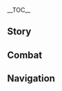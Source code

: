 {{CharacterTabs}}
{{LanguageTabs}}
{{Stub|1={{Meta/VO|tl=1|rm=1}}}}
__TOC__
==Story==
{{VO/Story
|character           = {{ROOTPAGENAME}}
|language            = ko
|name                = 요이미야

|vo_01_01_title      = 첫 만남…
|vo_01_01_subtitle   = Hello
|vo_01_01_file       = VO_{language}{character} Hello.ogg
|vo_01_01_tx         = 「나가노하라」에 온 걸 환영해! 난 요이미야라고해. 필요한 게 있으면 나한테 말해!<br />음… 「튀김 꼬치」랑 「새알말이」… 아니, 아니! 여긴 식당이 아니라 폭죽 가게라고! 반짝반짝하고 팡팡 터지는 폭죽 말이야~
|vo_01_01_rm         = 
|vo_01_01_tl         = 

|vo_02_01_title      = 잡담・폭죽
|vo_02_01_subtitle   = Chat: Fireworks
|vo_02_01_file       = VO_{language}{character} Chat - Fireworks.ogg
|vo_02_01_tx         = 폭죽이 터지는 건 찰나지만, 마음은 오래가지~
|vo_02_01_rm         = 
|vo_02_01_tl         = 

|vo_02_02_title      = 잡담・이야기
|vo_02_02_subtitle   = Chat: Telling Stories
|vo_02_02_file       = VO_{language}{character} Chat - Telling Stories.ogg
|vo_02_02_tx         = 심심하면 내가 이야기 들려줄게!
|vo_02_02_rm         = 
|vo_02_02_tl         = 

|vo_02_03_title      = 잡담・금붕어
|vo_02_03_subtitle   = Chat: Goldfish
|vo_02_03_file       = VO_{language}{character} Chat - Goldfish.ogg
|vo_02_03_tx         = 금붕어 키워 본 적 있어? 말도 잘 듣고 귀여워
|vo_02_03_rm         = 
|vo_02_03_tl         = 

|vo_03_01_title      = 비가 올 때…
|vo_03_01_subtitle   = When It Rains
|vo_03_01_file       = VO_{language}{character} When It Rains.ogg
|vo_03_01_tx         = 으악, 폭죽 다 젖겠다! 피할 곳을 찾아야 해. 아, 어, 이러다 늦겠어!
|vo_03_01_rm         = 
|vo_03_01_tl         = 

|vo_03_02_title      = 눈이 올 때…
|vo_03_02_subtitle   = When It Snows
|vo_03_02_file       = VO_{language}{character} When It Snows.ogg
|vo_03_02_tx         = 하하, 내가 만든 눈덩이를 봐. 슈욱&mdash;&mdash;
|vo_03_02_rm         = 
|vo_03_02_tl         = 

|vo_03_03_title      = 햇살이 좋을 때…
|vo_03_03_subtitle   = When the Sun Is Out
|vo_03_03_file       = VO_{language}{character} When the Sun Is Out.ogg
|vo_03_03_tx         = 몸이 따끈따끈해서 편안해. 날아오를 것 같아
|vo_03_03_rm         = 
|vo_03_03_tl         = 

|vo_03_04_title      = 강풍이 불 때…
|vo_03_04_subtitle   = When the Wind Is Blowing
|vo_03_04_file       = VO_{language}{character} When the Wind Is Blowing.ogg
|vo_03_04_tx         = 바람이 너무 세&mdash;&mdash; 소리가 바람에 되돌아와&mdash;&mdash;!
|vo_03_04_rm         = 
|vo_03_04_tl         = 

|vo_04_01_title      = 아침 인사…
|vo_04_01_subtitle   = Good Morning
|vo_04_01_file       = VO_{language}{character} Good Morning.ogg
|vo_04_01_tx         = 음… 하아&mdash;&mdash; 좋은 아침. 역시 아침 공기가 가장 상쾌하지. 몇 번 들이마시면 똑똑해진다구
|vo_04_01_rm         = 
|vo_04_01_tl         = 

|vo_04_02_title      = 점심 인사…
|vo_04_02_subtitle   = Good Afternoon
|vo_04_02_file       = VO_{language}{character} Good Afternoon.ogg
|vo_04_02_tx         = 점심 먹을 시간이야. 어… 오늘은 달걀이 쌍란이네. 헤헤, 운이 좋은걸
|vo_04_02_rm         = 
|vo_04_02_tl         = 

|vo_04_03_title      = 저녁 인사…
|vo_04_03_subtitle   = Good Evening
|vo_04_03_file       = VO_{language}{character} Good Evening.ogg
|vo_04_03_tx         = 지금이 딱 폭죽을 시험하기 좋은 때야. 하늘에서든 땅에서든 예쁘게 터지거든… 헤헤, 농담이야. 조심할게
|vo_04_03_rm         = 
|vo_04_03_tl         = 

|vo_04_04_title      = 굿나잇…
|vo_04_04_subtitle   = Good Night
|vo_04_04_file       = VO_{language}{character} Good Night.ogg
|vo_04_04_tx         = 퀴즈 타임&mdash;&mdash;! 종일 불꽃놀이를 하고 난 다음에 해야 할 일은? 헤헤, 정답은 당연히 꿈에서 불꽃을 터트려야지! 잘 자고 내일 봐!
|vo_04_04_rm         = 
|vo_04_04_tl         = 

|vo_05_01_title      = 요이미야 자신에 대해・가정사
|vo_05_01_subtitle   = About {character}: Family Matters
|vo_05_01_file       = VO_{language}{character} About {character} - Family Matters.ogg
|vo_05_01_tx         = 우리 아버지는 귀가 안 좋으셔서, 내가 어렸을 때 무슨 말을 해도 웃고 계셨어. 그래서 난 내 말이 맞는 줄 알고 계속 말했거든. 난 계속 말하고, 아버지는 계속 웃으시고. 나중에서야 알았어. 귀가 안 좋으셔서 그랬다는걸. 그래도… 아버지가 즐거우시다면 난 얘기를 계속할 거야
|vo_05_01_rm         = 
|vo_05_01_tl         = 

|vo_05_02_title      = 요이미야 자신에 대해・대화
|vo_05_02_subtitle   = About {character}: Talking
|vo_05_02_file       = VO_{language}{character} About {character} - Talking.ogg
|vo_05_02_tx         = 난 「입은 재앙의 근원」 같은 말은 걱정하지 않아. 말에 담긴 감정은 거짓이 아니니까. 말실수로 오해를 받아도, 더 많은 말로 오해를 풀면 돼. 아무 말도 하지 않으면 상대는 내 마음을 모르잖아. 친해질 수도 없고
|vo_05_02_rm         = 
|vo_05_02_tl         = 

|vo_06_01_title      = 우리에 대해・가위바위보
|vo_06_01_subtitle   = About Us: Rock, Paper, Scissors
|vo_06_01_file       = VO_{language}{character} About Us - Rock, Paper, Scissors.ogg
|vo_06_01_tx         = 가위바위보 하자! 자, 가위, 바위, 보! 좋았어. 내가 이겼다! 내가 이겼어! …응? 아닌데, 안 바꿨는데. 바꿀 리가 없잖아
|vo_06_01_rm         = 
|vo_06_01_tl         = 

|vo_06_02_title      = 우리에 대해・동행
|vo_06_02_subtitle   = About Us: Companionship
|vo_06_02_file       = VO_{language}{character} About Us - Companionship.ogg
|vo_06_02_tx         = 무슨 일을 하는지는 상관없어. 내가 신경 쓰는 건 같이 일할 사람이야. 예를 들어 너랑 함께라면 경치를 봐도, 제기를 차도 즐거워. 너랑은 아무리 얘기해도 질리지 않거든
|vo_06_02_rm         = 
|vo_06_02_tl         = 

|vo_07_01_title      = 「신의 눈」에 대해…
|vo_07_01_subtitle   = About the [[Vision]]
|vo_07_01_file       = VO_{language}{character} About the Vision.ogg
|vo_07_01_tx         = 이건 너한테만 알려주는 건데, 처음 「신의 눈」을 손에 넣었을 때, 이걸 부싯돌로 썼어. 폭죽에 불도 붙이고 물도 끓였지. 집에 오면 창고에 팽개쳐놨어. 결국 아버지께서 이건 아주 중요한 물건이니 잘 보관해야 한다고 말해주시더라고. 하하, 신이 다시 가져가지 않아서 다행이야
|vo_07_01_rm         = 
|vo_07_01_tl         = 

|vo_07_02_title      = 하고 싶은 이야기・해등절
|vo_07_02_subtitle   = Something to Share: Lantern Rite
|vo_07_02_file       = VO_{language}{character} Something to Share - Lantern Rite.ogg
|vo_07_02_tx         = 그거 알아? 리월 해등절에 쓰는 폭죽은 대부분 우리 집에서 만든 거야. 주문대로 제작해서 북두 언니가 배편으로 리월에 배달해. 쇄국령때문에 위법이긴 한데… 폭죽 없는 축제는 앙꼬 없는 찐빵이잖아
|vo_07_02_rm         = 
|vo_07_02_tl         = 

|vo_07_03_title      = 하고 싶은 이야기・순환
|vo_07_03_subtitle   = Something to Share: Cycles
|vo_07_03_file       = VO_{language}{character} Something to Share - Cycles.ogg
|vo_07_03_tx         = 「폭죽은 하늘에 빛을 남기고 사라져. 그 빛은 빗방울과 눈송이로 변해서 다시 땅을 적시고 사람들을 키워내지. 언젠가 하늘로 올라가 또 한 번 화려하게 터지는 순간을 위해서 말이야.」 이게 아버지가 들려준 그 많은 이야기 중 내가 가장 좋아하는 거야
|vo_07_03_rm         = 
|vo_07_03_tl         = 

|vo_07_04_title      = 하고 싶은 이야기・빛나는 반점
|vo_07_04_subtitle   = Something to Share: Spots of Light
|vo_07_04_file       = VO_{language}{character} Something to Share - Spots of Light.ogg
|vo_07_04_tx         = 어렸을 때 바닥에 비치는 빛을 밟아본 적 있어? 나뭇잎 사이로 바닥에 내리쬐는 빛 말이야. 밟으면 없어질 줄 알았는데, 발을 비추더라. 그래서 계속 밟으면서 없애려고 했는데 실패했어… 그땐 분해서 돌 위에 앉아 투덜거렸지. 「어휴. 세상에는 밟을 수 없는 것도 있구나…」하고
|vo_07_04_rm         = 
|vo_07_04_tl         = 

|vo_07_05_title      = 흥미있는 일…
|vo_07_05_subtitle   = Interesting Things
|vo_07_05_file       = VO_{language}{character} Interesting Things.ogg
|vo_07_05_tx         = 어느 여름 축제 때, 애들 옆에서 금붕어 잡는 걸 구경했었어. 그러다가 생각했지. 물속에서 터지는 폭죽을 만들 수 없을까? 그래서 「금붕어 폭죽」이 탄생한 거야! 물에서 이리저리 헤엄치면서 다채로운 빛을 내고, 방울도 내뿜어. 신기하지! 나도 성공할 줄 몰랐는데, 세상엔 신기한 일이 많더라구
|vo_07_05_rm         = 
|vo_07_05_tl         = 

|vo_08_01_title      = 북두에 대해…
|vo_08_01_subtitle   = About [[Beidou]]
|vo_08_01_file       = VO_{language}{character} About Beidou.ogg
|vo_08_01_tx         = 이나즈마를 쇄국한 후로, 폭죽은 다 북두 언니가 대신 운반해. 언니를 위해서 서프라이즈로 거대한 선박형 폭죽을 준비했어. 「남십자함대」가 떠나려고 준비할 때 폭죽이 선원들 앞에서 튀어나가 하늘로 솟구쳤지. 다들 깜짝 놀랐는데, 북두 언니는 서프라이즈는 놀래야 제맛이라고 하면서 좋은 아이디어라고 했어. 하하하
|vo_08_01_rm         = 
|vo_08_01_tl         = 

|vo_08_02_title      = 라이덴 쇼군에 대해…
|vo_08_02_subtitle   = About the [[Raiden Shogun]]
|vo_08_02_file       = VO_{language}{character} About the Raiden Shogun.ogg
|vo_08_02_tx         = 폭죽은 쇼군님이 추구하는 「영원」과 거리가 가장 먼 것이야. 찰나의 빛은 이나즈마에 무의미하다고 여기실 거야. 휴. 「영원」을 관장하는 사람은 이해하기 어렵겠지. 우린 모두 「찰나의 사람」이니까 순간의 아름다움을 기념할 필요가 있어
|vo_08_02_rm         = 
|vo_08_02_tl         = 

|vo_08_03_title      = 카미사토 아야카에 대해・진지
|vo_08_03_subtitle   = About [[Kamisato Ayaka]]: Seriousness
|vo_08_03_file       = VO_{language}{character} About Kamisato Ayaka - Seriousness.ogg
|vo_08_03_tx         = 일 때문에 그녀는 우리 집과 자주 협업하곤 해. 다른 두 봉행과는 다르게 그녀는 내 말에 귀찮아하는 기색 없이 끝까지 들어주고 진지하게 대답해줘. 「대갓집 규수」라는 단어는 그녀를 위해 만들어진 게 아닐까
|vo_08_03_rm         = 
|vo_08_03_tl         = 

|vo_08_04_title      = 카미사토 아야카에 대해・탕
|vo_08_04_subtitle   = About [[Kamisato Ayaka]]: Baths
|vo_08_04_file       = VO_{language}{character} About Kamisato Ayaka - Baths.ogg
|vo_08_04_tx         = 한 번은 여름 축제 일로 늦게까지 얘기를 나눠서 우리 둘 다 지친 상태였어. 그래서 탕에서 피로를 푸는 게 어떠냐고 권했는데, 「탕」이 많은 사람과 함께 들어가는 탕이라는 걸 알고 얼굴이 빨개지더라. 그제야 알았어. 부잣집 아가씨는 대중탕을 이용할 수 없다는 걸
|vo_08_04_rm         = 
|vo_08_04_tl         = 

|vo_08_05_title      = 토마에 대해…
|vo_08_05_subtitle   = About [[Thoma]]
|vo_08_05_file       = VO_{language}{character} About Thoma.ogg
|vo_08_05_tx         = 그는 말솜씨가 좋아. 그의 말에는 주관이 있어. 아무 관련 없는 말처럼 보이지만, 돌고 돌아서 교묘하게 자신이 원하는 대로 이끌더라니까. 음… 어쨌든 나랑은 완전히 다른 스타일이지만, 해결할 수 없는 사건이 생기면 난 그 사람한테 부탁해
|vo_08_05_rm         = 
|vo_08_05_tl         = 

|vo_08_06_title      = 야에 미코에 대해…
|vo_08_06_subtitle   = About [[Yae Miko]]
|vo_08_06_file       = VO_{language}{character} About Yae Miko.ogg
|vo_08_06_tx         = 신사 축제 때 아야카가 궁사님을 위해서 폭죽을 준비해줄 수 있냐고 했어. 근데… 궁사님은 축제에 나가서 처음부터 끝까지 신사에 앉아 계시잖아? 그래서 축제 때 대체 어떻게 폭죽을 터트리나 하고 계속 바라봤어. 기다리고 기다리던 끝에 아야카가 왔는데, 궁사님이 아주 만족하셨다는 거야… 엥? 이미 터트렸나? 설마 안에 앉아있는 사람은 궁사님이 아닌가?
|vo_08_06_rm         = 
|vo_08_06_tl         = 

|vo_08_07_title      = 아라타키 이토에 대해・대결
|vo_08_07_subtitle   = About [[Arataki Itto]]: Duels
|vo_08_07_file       = VO_{language}{character} About Arataki Itto - Duels.ogg
|vo_08_07_tx         = 아. 걘 무섭게 생겼는데도 애들한테 인기 좋아. 근데 승부욕이 강해서 같이 애들이랑 놀다 보면 어느새 우리 둘이 대결하고 있더라니까. 라멘 국물 원샷이나 무표정으로 매실장아찌 먹기 같은 거 말야. 애들은 누가 이길지 내기도 하고 응원도 해줘. 아, 그럼 질 수 없잖아. 안 그래?
|vo_08_07_rm         = 
|vo_08_07_tl         = 

|vo_08_08_title      = 아라타키 이토에 대해・파벌
|vo_08_08_subtitle   = About [[Arataki Itto]]: Arataki's Gang
|vo_08_08_file       = VO_{language}{character} About Arataki Itto - Arataki's Gang.ogg
|vo_08_08_tx         = 「아라타키파」? 엥?! 한가한 백수 아니었어?
|vo_08_08_rm         = 
|vo_08_08_tl         = 

|vo_08_09_title      = 카에데하라 카즈하에 대해…
|vo_08_09_subtitle   = About [[Kaedehara Kazuha]]
|vo_08_09_file       = VO_{language}{character} About Kaedehara Kazuha.ogg
|vo_08_09_tx         = 나처럼 걱정거리 없는 사람은 할 말 있으면 대놓고 말해. 근데 걱정거리가 있는 사람들은 종종 고시나 경치, 그러니까 꽃이랑 새, 바람과 달로 비유해 말하지. 눈앞의 현실은 말하지 않아. 그도 사연이 있는 사람이겠지. 이해해
|vo_08_09_rm         = 
|vo_08_09_tl         = 

|vo_08_10_title      = 쿠죠 사라에 대해…
|vo_08_10_subtitle   = About [[Kujou Sara]]
|vo_08_10_file       = VO_{language}{character} About Kujou Sara.ogg
|vo_08_10_tx         = 치안이랑 소방 문제 때문에 텐료봉행의 영지에 잡혀가서 교육을 받았어. 그중에서 아마 쿠죠 사라가 제일 말이 통하는 사람일 거야. 적어도 그녀는 모든 정황을 파악하기 전까지는 지레짐작하지 않거든. 만약 내가 옳다면 그녀도 내 생각을 인정해 줄 거고, 내가 틀렸다면… 헤헤. 그럼 토마한테 사과해달라고 부탁해야겠지!
|vo_08_10_rm         = 
|vo_08_10_tl         = 

|vo_08_11_title      = 사유에 대해…
|vo_08_11_subtitle   = About [[Sayu]]
|vo_08_11_file       = VO_{language}{character} About Sayu.ogg
|vo_08_11_tx         = 만약 그녀를 보면 나한테 꼭 알려줘야 해! 축제에 데려가서 친구들을 많이 소개해주고 싶거든. 평소에 기운 없어 보이던데, 같이 놀 사람이 생기면 점점 나아지겠지?
|vo_08_11_rm         = 
|vo_08_11_tl         = 

|vo_08_12_title      = 클레에 대해…
|vo_08_12_subtitle   = About [[Klee]]
|vo_08_12_file       = VO_{language}{character} About Klee.ogg
|vo_08_12_tx         = 몬드에 폭탄 제조를 잘하는 아이가 있다고? 사실 폭탄이랑 폭죽은 별 차이 없어. 그러니까, 이쪽 분야의 천재라는 거네? 한번 보고 싶다. 휴, 근데… 애들한테 폭탄은 위험하지 않아? 몬드 사람은 걱정도 안 하나?
|vo_08_12_rm         = 
|vo_08_12_tl         = 

|vo_09_01_title      = 요이미야에 대해 알기・첫 번째
|vo_09_01_subtitle   = More About {character}: I
|vo_09_01_file       = VO_{language}{character} More About {character} - 01.ogg
|vo_09_01_tx         = 내 이야기가 듣고 싶다고? 좋아 좋아. 이쪽으로 앉아. 제일 자랑스러운 「나가노하라」 일가 이야기를 들려줄게! 모처럼 진지한 이야기라구?
|vo_09_01_rm         = 
|vo_09_01_tl         = 

|vo_09_02_title      = 요이미야에 대해 알기・두 번째
|vo_09_02_subtitle   = More About {character}: II
|vo_09_02_file       = VO_{language}{character} More About {character} - 02.ogg
|vo_09_02_tx         = 우리 집에는 유구한 전통이 있어. 바로 폭죽을 주문하는 손님에게 쪽지를 하나 드리는 거야. 쪽지에는 우리 가족만 알아볼 수 있게 폭죽 제조법이 자세하게 적혀있어. 십 년 뒤든 백 년 뒤든, 손님이 쪽지를 가져오기만 한다면 그때와 똑같은 폭죽을 만들 수 있어
|vo_09_02_rm         = 
|vo_09_02_tl         = 

|vo_09_03_title      = 요이미야에 대해 알기・세 번째
|vo_09_03_subtitle   = More About {character}: III
|vo_09_03_file       = VO_{language}{character} More About {character} - 03.ogg
|vo_09_03_tx         = 가장 아름다운 순간을 가장 아름다운 폭죽으로 기리는 거지. 그 순간의 감정을 폭죽이라는 매개체로 남기는 거야. 쪽지는 열쇠와 같아서, 과거를 기념하고 싶은 사람이 문을 열어주길 기다려. 「나가노하라」의 폭죽 장인의 일은 바로 사람들을 위해 문을 지키는 거야
|vo_09_03_rm         = 
|vo_09_03_tl         = 

|vo_09_04_title      = 요이미야에 대해 알기・네 번째
|vo_09_04_subtitle   = More About {character}: IV
|vo_09_04_file       = VO_{language}{character} More About {character} - 04.ogg
|vo_09_04_tx         = 여름 축제에선 매순간마다 감동적인 이야기가 탄생해. 불꽃놀이에서 만난 사람들은 점점 성장하고 성숙해지고, 늙어가. 그때와 같은 폭죽을 터트린다면, 하늘에는 그때의 하늘이 떠오르는 거야… 폭죽은 영원하지 않지. 하지만 폭죽 뒤에 숨겨진 아름다운 감정들은, 이나즈마와 함께 영원을 향해 간다고 생각해
|vo_09_04_rm         = 
|vo_09_04_tl         = 

|vo_09_05_title      = 요이미야에 대해 알기・다섯 번째
|vo_09_05_subtitle   = More About {character}: V
|vo_09_05_file       = VO_{language}{character} More About {character} - 05.ogg
|vo_09_05_tx         = 마지막 이야기는 하지 않을게. 너랑 같이 조용히 폭죽을 보면서, 오늘 밤의 아름다운 경치랑 네가 하고 싶은 얘기를 다 기록하고 싶어. 오해하지 마. 끝이란 뜻이 아니야. 우리의 「이야기」는 지금부터 시작이야
|vo_09_05_rm         = 
|vo_09_05_tl         = 

|vo_10_01_title      = 요이미야의 취미・놀기
|vo_10_01_subtitle   = {character}'s Hobbies: Playing
|vo_10_01_file       = VO_{language}{character} Hobbies - Playing.ogg
|vo_10_01_tx         = 폭죽! 아, 이건 포함 안 되나? 그럼, 음… 어려운 질문이네. 난 이웃이랑 수다 떠는 것도, 아이들이랑 여름 축제를 거니는 것도, 수영도 야생 열매를 따는 것도 다 좋은데. 특별히 하나만 고르라고 하면… 아, 알겠다! 내가 제일 좋아하는 건 사람들이랑 같이 노는 거야!
|vo_10_01_rm         = 
|vo_10_01_tl         = 

|vo_10_02_title      = 요이미야의 취미・흉내
|vo_10_02_subtitle   = {character}'s Hobbies: Copycat
|vo_10_02_file       = VO_{language}{character} Hobbies - Copycat.ogg
|vo_10_02_tx         = 꼬륵 꼬륵 꼬르륵. 헤헤! 페이몬이 사라지는 걸 따라 했어!
|vo_10_02_rm         = 
|vo_10_02_tl         = 

|vo_10_03_title      = 요이미야의 고민…
|vo_10_03_subtitle   = {character}'s Troubles
|vo_10_03_file       = VO_{language}{character} Troubles.ogg
|vo_10_03_tx         = 오랫동안 봤던 연재소설이 드디어 완결이야. 근데 여주인공이 기억을 잃어서 결혼식도 못 했어… 너무 슬프다. 어떻게 이럴 수가 있지…
|vo_10_03_rm         = 
|vo_10_03_tl         = 

|vo_10_04_title      = 좋아하는 음식…
|vo_10_04_subtitle   = Favorite Food
|vo_10_04_file       = VO_{language}{character} Favorite Food.ogg
|vo_10_04_tx         = 난 밥보단 디저트가 좋아. 축제 때마다 가게를 돌면서 목 끝까지 차오를 만큼 먹거든. 아, 혹시 디저트 잘 만들어? 내가 만든 경단이랑 바꾸자. 큰 거 다 너 줄게
|vo_10_04_rm         = 
|vo_10_04_tl         = 

|vo_11_01_title      = 싫어하는 음식…
|vo_11_01_subtitle   = Least Favorite Food
|vo_11_01_file       = VO_{language}{character} Least Favorite Food.ogg
|vo_11_01_tx         = 우유야. 우유를 먹으면 뱃속에서 폭죽이 터지는 것처럼 난리야. 하지만 우유를 넣은 음식이나 디저트는 괜찮아. 왠지는 나도 모르겠네… 뱃속 선령의 입맛이 좀 까다로운가?
|vo_11_01_rm         = 
|vo_11_01_tl         = 

<!-- Receiving a Gift -->
|vo_11_02_title      = 선물 획득・첫 번째
|vo_11_02_subtitle   = Receiving a Gift: I
|vo_11_02_file       = VO_{language}{character} Receiving a Gift - 01.ogg
|vo_11_02_tx         = 와! 너 디저트 만드는 솜씨가 보통이 아니구나! 축제에서 팔면 분명 제일 인기 많을 거야!
|vo_11_02_rm         = Wa! Neo dijeoteu mandeuneun somssiga botongi aniguna! Chukjeeseo palmyeon bunmyeong jeil ingi maneul geoya! 
|vo_11_02_tl         = 

|vo_11_03_title      = 선물 획득・두 번째
|vo_11_03_subtitle   = Receiving a Gift: II
|vo_11_03_file       = VO_{language}{character} Receiving a Gift - 02.ogg
|vo_11_03_tx         = 맛있는 걸 먹으면 기운이 나고, 기운이 나면 얘기하고 싶어지지. 응, 내가 이야기 하나 들려줄게!
|vo_11_03_rm         = Masinneun geol meogeumyeon giuni nago, giuni namyeon yaegihago sipeojiji. Eung, naega iyagi hana deullyeojulge!
|vo_11_03_tl         = 

|vo_10_08_title      = 선물 획득・세 번째
|vo_10_08_subtitle   = Receiving a Gift: III
|vo_10_08_file       = VO_{language}{character} Receiving a Gift - 03.ogg
|vo_10_08_tx         = 이런, 떠도는 정령이 배 속을 마구 돌아다니는 것 같아… 대체 왜지…?
|vo_10_08_rm         = Ireon, tteodoneun jeongnyeongi bae sogeul magu doradanineun geot gata... Daeche waeji...?
|vo_10_08_tl         = 

|vo_12_01_title      = 생일…
|vo_12_01_subtitle   = Birthday
|vo_12_01_file       = VO_{language}{character} Birthday.ogg
|vo_12_01_tx         = 생일은 혼자만의 날이 아니야. 너에게 케이크를 선물하고, 촛불을 붙여주고, 박수를 쳐주면서 축하하는 사람은 네가 세상에 태어나줘서 진심으로 고맙다고 생각해. 그러니까 시끌벅적하게 보내는 게 좋다구. 모든 사람이 너의 탄생을 감사할 수 있게! 그럼, 생일 축하해! 준비됐어? 폭죽 터트린다!
|vo_12_01_rm         = 
|vo_12_01_tl         = 

|vo_13_01_title      = 돌파의 느낌・기
|vo_13_01_subtitle   = Feelings About Ascension: Intro
|vo_13_01_file       = VO_{language}{character} Feelings About Ascension -  01.ogg
|vo_13_01_tx         = 더욱 높게 올려서, 더욱 크게 터트리기!
|vo_13_01_rm         = 
|vo_13_01_tl         = 

|vo_13_02_title      = 돌파의 느낌・승
|vo_13_02_subtitle   = Feelings About Ascension: Building Up
|vo_13_02_file       = VO_{language}{character} Feelings About Ascension -  02.ogg
|vo_13_02_tx         = 후후, 잘 봐! 화살로 폭죽을 쏘아 올릴 테니까!
|vo_13_02_rm         = 
|vo_13_02_tl         = 

|vo_13_03_title      = 돌파의 느낌・전
|vo_13_03_subtitle   = Feelings About Ascension: Climax
|vo_13_03_file       = VO_{language}{character} Feelings About Ascension -  03.ogg
|vo_13_03_tx         = 너한테 전투 기술을 이렇게 많이 배웠으니까, 폭죽 장인도 하고 알바로 모험가도 해볼까… 아니면 「영웅」도 나쁘지 않은데?
|vo_13_03_rm         = 
|vo_13_03_tl         = 

|vo_13_04_title      = 돌파의 느낌・결
|vo_13_04_subtitle   = Feelings About Ascension: Conclusion
|vo_13_04_file       = VO_{language}{character} Feelings About Ascension -  04.ogg
|vo_13_04_tx         = 「『영웅 모드』의 요이미야 등장! 악령은 물렀거라! 정의는 반드시 승리한다!」<br />네가 가르쳐준 새로운 힘을 애들한테 이렇게 소개했어. 괜찮지? 멋지지? 헤헤. 만약 누가 괴롭히면 말해. 요이미야가 혼내줄 테니까!
|vo_13_04_rm         = 
|vo_13_04_tl         = 
}}

==Combat==
{{Combat VO
|character           = {{ROOTPAGENAME}}
|language            = ko

|skill_1_tx          = 불꽃놀이가 보고 싶어?
|skill_1_tl          = 
|skill_1_rm          = 
|skill_2_tx          = 기폭제 점화!
|skill_2_tl          = 
|skill_2_rm          = 
|skill_3_tx          = 불조심해~
|skill_3_tl          = 
|skill_3_rm          = 

|burst_1_tx          = 축제 재현!
|burst_1_tl          = 
|burst_1_rm          = 
|burst_2_tx          = 금붕어가 왔어!
|burst_2_tl          = 
|burst_2_rm          = 
|burst_3_tx          = 폭죽이 왔다구!
|burst_3_tl          = 
|burst_3_rm          = 

|sprint-s_1_file     = Sprint Start 01,Sprint Start 02,Sprint Start 03


|glider_1_tx         = 높이 올라가라——
|glider_1_tl         = 
|glider_1_rm         = 
|glider_2_file       = Deploying Wind Glider 02,Deploying Wind Glider 03

|chest_1_tx          = 폭죽 재료가 있을까?
|chest_1_tl          = 
|chest_1_rm          = 
|chest_2_tx          = 안에 뭐가 있을까?
|chest_2_tl          = 
|chest_2_rm          = 
|chest_3_tx          = 내가 열래!
|chest_3_tl          = 
|chest_3_rm          = 

|low-hp_1_tx         = 느낌이 안 좋아!
|low-hp_1_tl         = 
|low-hp_1_rm         = 
|low-hp_2_tx         = 망신이 따로 없네…
|low-hp_2_tl         = 
|low-hp_2_rm         = 
|low-hp_3_tx         = 조심해야겠어
|low-hp_3_tl         = 
|low-hp_3_rm         = 


|fallen_1_tx         = 방심했다가 그만…
|fallen_1_tl         = 
|fallen_1_rm         = 
|fallen_2_tx         = 좀 심했네…
|fallen_2_tl         = 
|fallen_2_rm         = 
|fallen_3_tx         = 축제는… 끝났어
|fallen_3_tl         = 
|fallen_3_rm         = 

|hit-l_1_file        = Light Hit Taken 02
|hit-l_1_tx          = 살살해
|hit-l_1_tl          = 
|hit-l_1_rm          = 
|hit-l_2_file        = Light Hit Taken 01,Light Hit Taken 03,Light Hit Taken 04,Light Hit Taken 05,Light Hit Taken 06

|hit-h_1_file        = Heavy Hit Taken 02
|hit-h_1_tx          = 이건 무효야!
|hit-h_1_tl          = 
|hit-h_1_rm          = 
|hit-h_2_file        = Heavy Hit Taken 01,Heavy Hit Taken 03,Heavy Hit Taken 04,Heavy Hit Taken 05,Heavy Hit Taken 06

|join_1_tx           = 축제를 열고 싶니?
|join_1_tl           = 
|join_1_rm           = 
|join_2_tx           = 같이 놀자!
|join_2_tl           = 
|join_2_rm           = 
|join_3_tx           = 같이 다닐 파트너가 늘었어!
|join_3_tl           = 
|join_3_rm           = 

|idle_1_actual_tx    = {{tx}}
|idle_1_actual_tl    = 
|idle_1_actual_rm    = 
|idle_2_actual_tx    = {{tx}}
|idle_2_actual_tl    = 
|idle_2_actual_rm    = 

|atk-l_1_file        = Light Attack 01,Light Attack 02,Light Attack 03,Light Attack 04,Light Attack 05,Light Attack 06,Light Attack 07

|atk-m_1_file        = Mid Attack 01,Mid Attack 02,Mid Attack 03

|atk-h_1_file        = Heavy Attack 01,Heavy Attack 02,Heavy Attack 03

|climb_1_file        = Climbing 01,Climbing 02,Climbing 03,Climbing 04,Climbing 05

|climb-b_1_file      = Climbing Breath 01,Climbing Breath 02,Climbing Breath 03

|jump_1_file         = Jumping 01,Jumping 02,Jumping 03,Jumping 04,Jumping 05
}}

==Navigation==
{{Character Navbox|link type=vo-ko}}